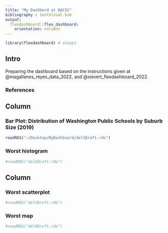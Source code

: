 ```yaml
---
title: "My Dashbord at DACSS"
bibliography : testVisual.bib
output: 
  flexdashboard::flex_dashboard:
    orientation: columns
---
```


```r
library(flexdashboard) # always
```

## Intro {.sidebar}

Preparing the dashboard based on the instructions given at @magallanes_reyes_data_2022, and @sievert_flexdashboard_2022.

### References
<div id="refs"></div>

## Column {data-width="450"}

### Bar Plot: Distribution of Washington Public Schools by Suburb Size (2019)

```r
readRDS("~/Desktop/MyDashboard/del1Draft.rds")
```

### Worst histogram 

```r
#readRDS("del2Draft.rds")
```

## Column {data-width="550"}

### Worst scatterplot

```r
#readRDS("del3Draft.rds")
```

### Worst map

```r
#readRDS("del4Draft.rds")
```

